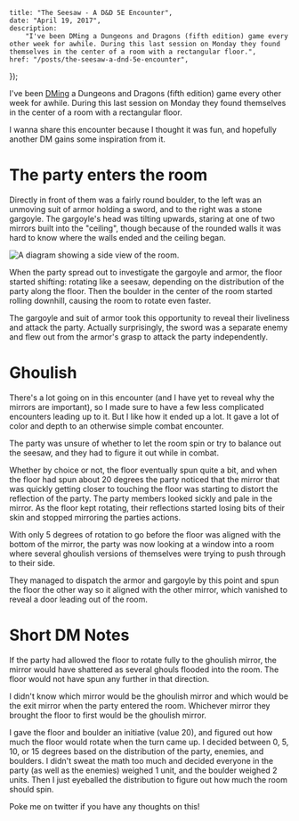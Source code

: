     title: "The Seesaw - A D&D 5E Encounter",
    date: "April 19, 2017",
    description:
        "I've been DMing a Dungeons and Dragons (fifth edition) game every other week for awhile. During this last session on Monday they found themselves in the center of a room with a rectangular floor.",
    href: "/posts/the-seesaw-a-dnd-5e-encounter",
});


I've been [DMing](https://en.wikipedia.org/wiki/Dungeon_Master) a Dungeons and Dragons (fifth edition) game every other week for awhile. During this last session on Monday they found themselves in the center of a room with a rectangular floor.

I wanna share this encounter because I thought it was fun, and hopefully another DM gains some inspiration from it.

# The party enters the room

Directly in front of them was a fairly round boulder, to the left was an unmoving suit of armor holding a sword, and to the right was a stone gargoyle. The gargoyle's head was tilting upwards, staring at one of two mirrors built into the "ceiling", though because of the rounded walls it was hard to know where the walls ended and the ceiling began.

![A diagram showing a side view of the room.](/images/dnd-seesaw-room-diagram.png)

When the party spread out to investigate the gargoyle and armor, the floor started shifting: rotating like a seesaw, depending on the distribution of the party along the floor. Then the boulder in the center of the room started rolling downhill, causing the room to rotate even faster.

The gargoyle and suit of armor took this opportunity to reveal their liveliness and attack the party. Actually surprisingly, the sword was a separate enemy and flew out from the armor's grasp to attack the party independently.

# Ghoulish

There's a lot going on in this encounter (and I have yet to reveal why the mirrors are important), so I made sure to have a few less complicated encounters leading up to it. But I like how it ended up a lot. It gave a lot of color and depth to an otherwise simple combat encounter.

The party was unsure of whether to let the room spin or try to balance out the seesaw, and they had to figure it out while in combat.

Whether by choice or not, the floor eventually spun quite a bit, and when the floor had spun about 20 degrees the party noticed that the mirror that was quickly getting closer to touching the floor was starting to distort the reflection of the party. The party members looked sickly and pale in the mirror. As the floor kept rotating, their reflections started losing bits of their skin and stopped mirroring the parties actions.

With only 5 degrees of rotation to go before the floor was aligned with the bottom of the mirror, the party was now looking at a window into a room where several ghoulish versions of themselves were trying to push through to their side.

They managed to dispatch the armor and gargoyle by this point and spun the floor the other way so it aligned with the other mirror, which vanished to reveal a door leading out of the room.

# Short DM Notes

If the party had allowed the floor to rotate fully to the ghoulish mirror, the mirror would have shattered as several ghouls flooded into the room. The floor would not have spun any further in that direction.

I didn't know which mirror would be the ghoulish mirror and which would be the exit mirror when the party entered the room. Whichever mirror they brought the floor to first would be the ghoulish mirror.

I gave the floor and boulder an initiative (value 20), and figured out how much the floor would rotate when the turn came up. I decided between 0, 5, 10, or 15 degrees based on the distribution of the party, enemies, and boulders. I didn't sweat the math too much and decided everyone in the party (as well as the enemies) weighed 1 unit, and the boulder weighed 2 units. Then I just eyeballed the distribution to figure out how much the room should spin.

Poke me on twitter if you have any thoughts on this!
